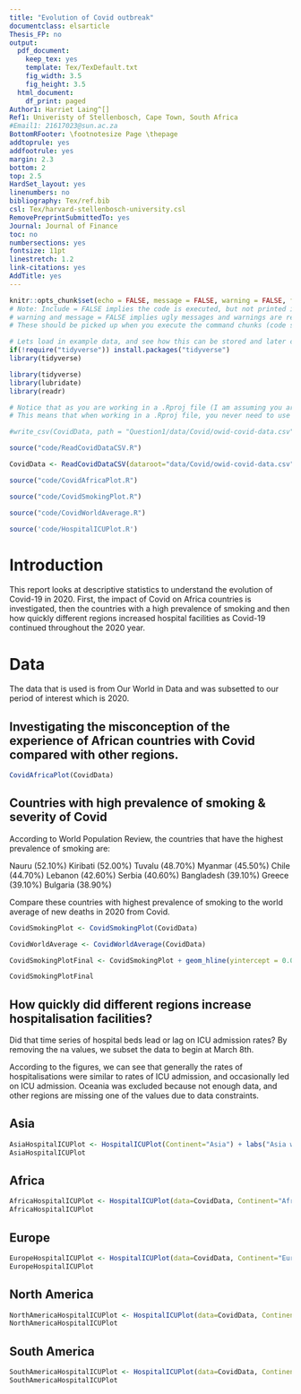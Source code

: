 ```yaml
---
title: "Evolution of Covid outbreak"
documentclass: elsarticle
Thesis_FP: no
output:
  pdf_document:
    keep_tex: yes
    template: Tex/TexDefault.txt
    fig_width: 3.5
    fig_height: 3.5
  html_document:
    df_print: paged
Author1: Harriet Laing^[]
Ref1: Univeristy of Stellenbosch, Cape Town, South Africa
#Email1: 21617023@sun.ac.za
BottomRFooter: \footnotesize Page \thepage
addtoprule: yes
addfootrule: yes
margin: 2.3
bottom: 2
top: 2.5
HardSet_layout: yes
linenumbers: no
bibliography: Tex/ref.bib
csl: Tex/harvard-stellenbosch-university.csl
RemovePreprintSubmittedTo: yes
Journal: Journal of Finance
toc: no
numbersections: yes
fontsize: 11pt
linestretch: 1.2
link-citations: yes
AddTitle: yes
---
```


<!-- First: Set your default preferences for chunk options: -->

<!-- If you want a chunk's code to be printed, set echo = TRUE. message = FALSE stops R printing ugly package loading details in your final paper too. I also suggest setting warning = FALSE and checking for warnings in R, else you might find ugly warnings in your paper. -->

```r
knitr::opts_chunk$set(echo = FALSE, message = FALSE, warning = FALSE, fig.width = 6, fig.height = 5, fig.pos="H", fig.pos = 'H')
# Note: Include = FALSE implies the code is executed, but not printed in your pdf.
# warning and message = FALSE implies ugly messages and warnings are removed from your pdf.
# These should be picked up when you execute the command chunks (code sections below) in your rmd, not printed in your paper!

# Lets load in example data, and see how this can be stored and later called from your 'data' folder.
if(!require("tidyverse")) install.packages("tidyverse")
library(tidyverse)

library(tidyverse)
library(lubridate)
library(readr)

# Notice that as you are working in a .Rproj file (I am assuming you are) - the relative paths of your directories start at your specified root.
# This means that when working in a .Rproj file, you never need to use getwd() - it is assumed as your base root automatically.

#write_csv(CovidData, path = "Question1/data/Covid/owid-covid-data.csv")

source("code/ReadCovidDataCSV.R")

CovidData <- ReadCovidDataCSV(dataroot="data/Covid/owid-covid-data.csv")

source("code/CovidAfricaPlot.R")

source("code/CovidSmokingPlot.R")

source("code/CovidWorldAverage.R")

source('code/HospitalICUPlot.R')
```


<!-- ############################## -->
<!-- # Start Writing here: -->
<!-- ############################## -->

# Introduction \label{Introduction}

This report looks at descriptive statistics to understand the evolution of Covid-19 in 2020. First, the impact of Covid on Africa countries is investigated, then the countries with a high prevalence of smoking and then how quickly different regions increased hospital facilities as Covid-19 continued throughout the 2020 year.

# Data  {-}

The data that is used is from Our World in Data and was subsetted to our period of interest which is 2020.

## Investigating the misconception of the experience of African countries with Covid compared with other regions.

```r


CovidAfricaPlot(CovidData)


```

## Countries with high prevalence of smoking & severity of Covid

According to World Population Review, the countries that have the highest prevalence of smoking are:

Nauru (52.10%)
Kiribati (52.00%)
Tuvalu (48.70%)
Myanmar (45.50%)
Chile (44.70%)
Lebanon (42.60%)
Serbia (40.60%)
Bangladesh (39.10%)
Greece (39.10%)
Bulgaria (38.90%)

Compare these countries with highest prevalence of smoking to the world average of new deaths in 2020 from Covid.

```r


CovidSmokingPlot <- CovidSmokingPlot(CovidData)

CovidWorldAverage <- CovidWorldAverage(CovidData)

CovidSmokingPlotFinal <- CovidSmokingPlot + geom_hline(yintercept = 0.034218, color='blue', size=1.5) + geom_text(aes(max(location), 0.034218,label = "World average", vjust = - 1), col = "blue")

CovidSmokingPlotFinal
```

## How quickly did different regions increase hospitalisation facilities? 

Did that time series of hospital beds lead or lag on ICU admission rates? By removing the na values, we subset the data to begin at March 8th.

According to the figures, we can see that generally the rates of hospitalisations were similar to rates of ICU admission, and occasionally led on ICU admission. Oceania was excluded because not enough data, and other regions are missing one of the values due to data constraints.

## Asia
```r
AsiaHospitalICUPlot <- HospitalICUPlot(Continent="Asia") + labs("Asia weekly hospital admissions and weekly ICU admissions")
AsiaHospitalICUPlot
```

## Africa
```r
AfricaHospitalICUPlot <- HospitalICUPlot(data=CovidData, Continent="Africa") + labs("Africa weekly hospital admissions and weekly ICU admissions")
AfricaHospitalICUPlot
```

## Europe
```r
EuropeHospitalICUPlot <- HospitalICUPlot(data=CovidData, Continent="Europe") + labs("Europe weekly hospital admissions and weekly ICU admissions")
EuropeHospitalICUPlot
```

## North America
```r
NorthAmericaHospitalICUPlot <- HospitalICUPlot(data=CovidData, Continent="North America") + labs("North America weekly hospital admissions and weekly ICU admissions")
NorthAmericaHospitalICUPlot
```

## South America
```r
SouthAmericaHospitalICUPlot <- HospitalICUPlot(data=CovidData, Continent="South America") + labs("South America weekly hospital admissions and weekly ICU admissions")
SouthAmericaHospitalICUPlot
```




